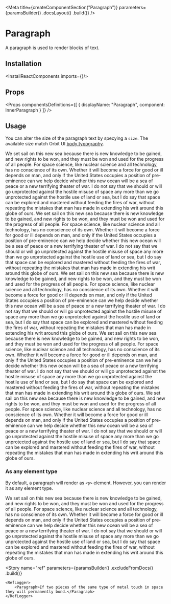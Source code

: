 
<Meta
    title={createComponentSection("Paragraph")}
    parameters={paramsBuilder()
        .docsLayout(<ReactComponentsLayout sourcePath="/packages/react-components/src/text/src" />)
        .build()}
/>

# Paragraph

A paragraph is used to render blocks of text.

## Installation

<InstallReactComponents imports={<Imports />}/>

## Props

<Props
    componentsDefinitions={[
        { displayName: "Paragraph", component: InnerParagraph }
    ]}
/>

## Usage

You can alter the size of the paragraph text by specying a `size`. The available size match Orbit UI [body typography](?path=/docs/materials-typography--page#body).

<Preview>
    <Story name="default">
        <Stack>
            <Paragraph size="xl">We set sail on this new sea because there is new knowledge to be gained, and new rights to be won, and they must be won and used for the progress of all people. For space science, like nuclear science and all technology, has no conscience of its own. Whether it will become a force for good or ill depends on man, and only if the United States occupies a position of pre-eminence can we help decide whether this new ocean will be a sea of peace or a new terrifying theater of war. I do not say that we should or will go unprotected against the hostile misuse of space any more than we go unprotected against the hostile use of land or sea, but I do say that space can be explored and mastered without feeding the fires of war, without repeating the mistakes that man has made in extending his writ around this globe of ours.</Paragraph>
            <Paragraph size="lg">We set sail on this new sea because there is new knowledge to be gained, and new rights to be won, and they must be won and used for the progress of all people. For space science, like nuclear science and all technology, has no conscience of its own. Whether it will become a force for good or ill depends on man, and only if the United States occupies a position of pre-eminence can we help decide whether this new ocean will be a sea of peace or a new terrifying theater of war. I do not say that we should or will go unprotected against the hostile misuse of space any more than we go unprotected against the hostile use of land or sea, but I do say that space can be explored and mastered without feeding the fires of war, without repeating the mistakes that man has made in extending his writ around this globe of ours.</Paragraph>
            <Paragraph>We set sail on this new sea because there is new knowledge to be gained, and new rights to be won, and they must be won and used for the progress of all people. For space science, like nuclear science and all technology, has no conscience of its own. Whether it will become a force for good or ill depends on man, and only if the United States occupies a position of pre-eminence can we help decide whether this new ocean will be a sea of peace or a new terrifying theater of war. I do not say that we should or will go unprotected against the hostile misuse of space any more than we go unprotected against the hostile use of land or sea, but I do say that space can be explored and mastered without feeding the fires of war, without repeating the mistakes that man has made in extending his writ around this globe of ours.</Paragraph>
            <Paragraph size="sm">We set sail on this new sea because there is new knowledge to be gained, and new rights to be won, and they must be won and used for the progress of all people. For space science, like nuclear science and all technology, has no conscience of its own. Whether it will become a force for good or ill depends on man, and only if the United States occupies a position of pre-eminence can we help decide whether this new ocean will be a sea of peace or a new terrifying theater of war. I do not say that we should or will go unprotected against the hostile misuse of space any more than we go unprotected against the hostile use of land or sea, but I do say that space can be explored and mastered without feeding the fires of war, without repeating the mistakes that man has made in extending his writ around this globe of ours.</Paragraph>
            <Paragraph size="xs">We set sail on this new sea because there is new knowledge to be gained, and new rights to be won, and they must be won and used for the progress of all people. For space science, like nuclear science and all technology, has no conscience of its own. Whether it will become a force for good or ill depends on man, and only if the United States occupies a position of pre-eminence can we help decide whether this new ocean will be a sea of peace or a new terrifying theater of war. I do not say that we should or will go unprotected against the hostile misuse of space any more than we go unprotected against the hostile use of land or sea, but I do say that space can be explored and mastered without feeding the fires of war, without repeating the mistakes that man has made in extending his writ around this globe of ours.</Paragraph>
        </Stack>
    </Story>
</Preview>

### As any element type

By default, a paragraph will render as `<p>` element. However, you can render it as any element type.

<Preview>
    <Story name="as div">
        <Paragraph as="div">We set sail on this new sea because there is new knowledge to be gained, and new rights to be won, and they must be won and used for the progress of all people. For space science, like nuclear science and all technology, has no conscience of its own. Whether it will become a force for good or ill depends on man, and only if the United States occupies a position of pre-eminence can we help decide whether this new ocean will be a sea of peace or a new terrifying theater of war. I do not say that we should or will go unprotected against the hostile misuse of space any more than we go unprotected against the hostile use of land or sea, but I do say that space can be explored and mastered without feeding the fires of war, without repeating the mistakes that man has made in extending his writ around this globe of ours.</Paragraph>
    </Story>
</Preview>

<Story
    name="ref"
    parameters={paramsBuilder()
        .excludeFromDocs()
        .build()}
>
    <RefLogger>
        <Paragraph>If two pieces of the same type of metal touch in space they will permanently bond.</Paragraph>
    </RefLogger>
</Story>
